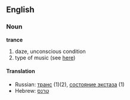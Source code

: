 ==English==
===Noun===
'''trance'''
#daze, unconscious condition
#type of music (see [[w:Trance music|here]])
====Translation====
*Russian: [[транс]] (1)(2), [[состояние экстаза]] (1)
*Hebrew:  [[טרנס]]